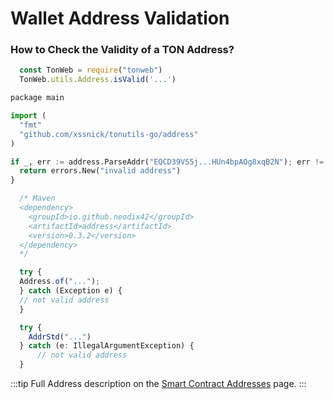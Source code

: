 
# Wallet Address Validation

### How to Check the Validity of a TON Address?



<Tabs groupId="address-examples">

  <TabItem value="Tonweb" label="JS (Tonweb)">

  ```js
    const TonWeb = require("tonweb")
    TonWeb.utils.Address.isValid('...')
  ```

  </TabItem>
  <TabItem value="GO" label="tonutils-go">

  ```python
  package main

  import (
    "fmt"
    "github.com/xssnick/tonutils-go/address"
  )

  if _, err := address.ParseAddr("EQCD39VS5j...HUn4bpAOg8xqB2N"); err != nil {
    return errors.New("invalid address")
  }
  ```


  </TabItem>
  <TabItem value="Java" label="ton4j">

  ```javascript
    /* Maven
    <dependency>
      <groupId>io.github.neodix42</groupId>
      <artifactId>address</artifactId>
      <version>0.3.2</version>
    </dependency>
    */

    try {
    Address.of("...");
    } catch (Exception e) {
    // not valid address
    }
  ```

  </TabItem>
  <TabItem value="Kotlin" label="ton-kotlin">

```javascript
  try {
    AddrStd("...")
  } catch (e: IllegalArgumentException) {
      // not valid address
  }
```

  </TabItem>
</Tabs>

:::tip
Full Address description on the [Smart Contract Addresses](/learn/overviews/addresses) page.
:::
